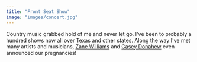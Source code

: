 ```yaml
---
title: "Front Seat Show"
image: "images/concert.jpg"
---
```


Country music grabbed hold of me and never let go. I've been to probably a hundred shows now all over Texas and other states. Along the way I've met many artists and musicians, [Zane Williams][zane-williams] and [Casey Donahew][casey-donahew] even announced our pregnancies!

[zane-williams]: https://youtu.be/fZenUaPL0i8
[casey-donahew]: https://instagram.com/p/BeJOF7uFcjw
